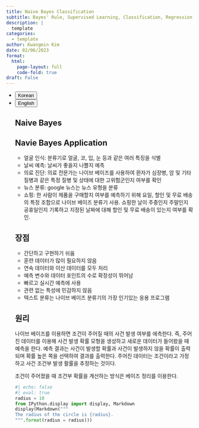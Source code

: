 ```yaml
---
title: Naive Bayes Classification
subtitle: Bayes' Rule, Supervised Learning, Classification, Regression
description: |
  template
categories:
  - template
author: Kwangmin Kim
date: 02/06/2023
format: 
  html:
    page-layout: full
    code-fold: true
draft: False
---
```


<ul class="nav nav-pills" id="language-tab" role="tablist">
  <li class="nav-item" role="presentation">
    <button class="nav-link active" id="Korean-tab" data-bs-toggle="tab" data-bs-target="#Korean" type="button" role="tab" aria-controls="Korean" aria-selected="true">Korean</button>
  </li>
  <li class="nav-item" role="presentation">
    <button class="nav-link" id="English-tab" data-bs-toggle="tab" data-bs-target="#English" type="button" role="tab" aria-controls="knitr" aria-selected="false">English</button>
  </li>

<div class="tab-content" id="language-tabcontent">

<div class="tab-pane fade  show active" id="Korean" role="tabpanel" aria-labelledby="Korean-tab">

::: {#Korean .tab-pane .fade .show .active role="tabpanel" aria-labelledby="Korean-tab"}

## Naive Bayes

## Navie Bayes Application

* 얼굴 인식: 분류기로 얼굴, 코, 입, 눈 등과 같은 여러 특징을 식별
* 날씨 예측: 날씨가 좋을지 나쁠지 예측
* 의료 진단: 의료 전문가는 나이브 베이즈를 사용하여 환자가 심장병, 암 및 기타 질병과 같은 특정 질병 및 상태에 대한 고위험군인지 여부를 확인
* 뉴스 분류: google 뉴스는 뉴스 유형을 분류
* 쇼핑: 한 사람이 제품을 구매할지 여부를 예측하기 위해 요일, 할인 및 무료 배송의 특정 조합으로 나이브 베이즈 분류기 사용. 쇼핑한 날이 주중인지 주말인지 공휴일인지 기록하고 지정된 날짜에 대해 할인 및 무료 배송이 있는지 여부를 확인. 

## 장점

* 간단하고 구현하기 쉬움
* 훈련 데이터가 많이 필요하지 않음
* 연속 데이터와 이산 데이터를 모두 처리
* 예측 변수와 데이터 포인트의 수로 확장성이 뛰어남
* 빠르고 실시간 예측에 사용
* 관련 없는 특성에 민감하지 않음
* 텍스트 분류는 나이브 베이즈 분류기의 가장 인기있는 응용 프로그램

## 원리

나이브 베이즈를 이용하면 조건이 주어질 때의 사건 발생 여부를 에측한다. 즉, 주어진 데이터를 이용해 사건 발생 확률 모형을 생성하고 새로운 데이터가 들어왔을 때 예측을 한다. 예측 결과는 사건이 발생할 확률과 사건이 발생하지 않을 확률이 출력되며 확률 높은 쪽을 선택하여 결과를 출력한다. 주어진 데이터는 조건이라고 가정하고 사건 조건부 발생 활률을 추정하는 것이다.

조건이 주어졌을 때 조건부 확률을 계산하는 방식은 베이즈 정리를 이용한다.

:::
</div>

<div class="tab-pane fade" id="English" role="tabpanel" aria-labelledby="English-tab">

::: {#English .tab-pane .fade role="tabpanel" aria-labelledby="English-tab"}

:::


</div>

```python
#| echo: false
#| eval: true
radius = 10
from IPython.display import display, Markdown
display(Markdown("""
The radius of the circle is {radius}.
""".format(radius = radius)))
```

